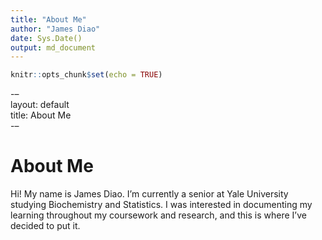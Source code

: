 ```yaml
---
title: "About Me"
author: "James Diao"
date: Sys.Date()
output: md_document
---
```


```r
knitr::opts_chunk$set(echo = TRUE)
```

\---  
layout: default  
title: About Me  
\---  

About Me  
========  

Hi! My name is James Diao. I'm currently a senior at Yale University studying Biochemistry and Statistics. I was interested in documenting my learning throughout my coursework and research, and this is where I've decided to put it.